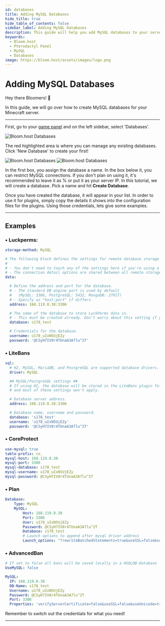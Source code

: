 ---
id: databases
title: Adding MySQL Databases
hide_title: true
hide_table_of_contents: false
sidebar_label: Adding MySQL Databases
description: This guide will help you add MySQL databases to your server
keywords:
  - Bloom.host
  - Pterodactyl Panel
  - MySQL
  - Databases
image: https://bloom.host/assets/images/logo.png
---
# Adding MySQL Databases

Hey there Bloomers! 👋

In this guide, we will go over how to create MySQL databases for your Minecraft server.

---

First, go to your [game panel](https://mc.bloom.host/) and on the left sidebar, select 'Databases'.


![Bloom.host Databases](../static/img/databases/databases1.png)

The red highlighted area is where you can manage any existing databases. Click 'New Database' to create your first!

![Bloom.host Databases](../static/img/databases/databases2.png)
![Bloom.host Databases](../static/img/databases/databases3.png)

In the first box, you assign the database a name. In the box below it, you can restrict MySQL connections. If you don't plan on using it, it's recommended to leave it as % or put it as your server IP. In this tutorial, we will create a database. Pick a name and hit **Create Database**.

Once you have created the database, it will appear in your list. In order to use it for plugins, simply copy the details it shows into the configuration files for the plugins. Using those credentials, lets give some examples.

---

## Examples
### • Luckperms:
```YAML
storage-method: MySQL

# The following block defines the settings for remote database storage methods.
#
# - You don't need to touch any of the settings here if you're using a local storage method!
# - The connection detail options are shared between all remote storage types.
data:

  # Define the address and port for the database.
  # - The standard DB engine port is used by default
  #   (MySQL: 3306, PostgreSQL: 5432, MongoDB: 27017)
  # - Specify as "host:port" if differs
  address: 168.119.0.38:3306

  # The name of the database to store LuckPerms data in.
  # - This must be created already. Don't worry about this setting if you're using MongoDB.
  database: s178_test

  # Credentials for the database.
  username: u178_uIxN5UjEZy
  password: '@CSyH7IV8r4TUnaA3A7lu^2T'
```
### • LiteBans
```YAML
sql:
  # H2, MySQL, MariaDB, and PostgreSQL are supported database drivers.
  driver: MySQL

  ## MySQL/PostgreSQL settings ##
  # If using H2, the database will be stored in the LiteBans plugin folder,
  # and most of these settings won't apply.

  # Database server address.
  address: 168.119.0.38:3306

  # Database name, username and password.
  database: 's178_test'
  username: 'u178_uIxN5UjEZy'
  password: '@CSyH7IV8r4TUnaA3A7lu^2T'
```
### • CoreProtect
```YAML
use-mysql: true
table-prefix: co_
mysql-host: 168.119.0.38
mysql-port: 3306
mysql-database: s178_test
mysql-username: u178_uIxN5UjEZy
mysql-password: @CSyH7IV8r4TUnaA3A7lu^2T
```
### • Plan
```YAML
Database:
    Type: MySQL
    MySQL:
        Host: 168.119.0.38
        Port: 3306
        User: u178_uIxN5UjEZy
        Password: @CSyH7IV8r4TUnaA3A7lu^2T
        Database: s178_test
        # Launch options to append after mysql driver address
        Launch_options: "?rewriteBatchedStatements=true&useSSL=false&serverTimezone=UTC"
```
### • AdvancedBan
```YAML
# If set to false all bans will be saved locally in a HSQLDB-Database
UseMySQL: false

MySQL:
  IP: 168.119.0.38
  DB-Name: s178_test
  Username: u178_uIxN5UjEZy
  Password: @CSyH7IV8r4TUnaA3A7lu^2T
  Port: 3306
  Properties: 'verifyServerCertificate=false&useSSL=false&useUnicode=true&characterEncoding=utf8'
```

Remember to switch out the credentials for what you need!

---